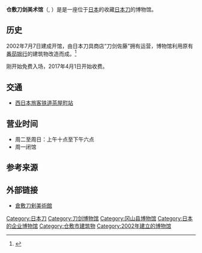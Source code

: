 {{Infobox museum
| name             = 仓敷刀剑美术馆<br>Kurashiki Japanese Art Sword Museum
| native_name      = 倉敷刀剣美術館
| native_name_lang = ja
| image            = 
| imagesize        =
| caption          = 
| alt              = 
| map_type         = 
| map_caption      = 
| map_alt          = 
| coordinates      = 
| established      = {{start date and age|2002|7|7}}
| dissolved        = 
| location         ={{JAP}}[[冈山县|冈山县]][[倉敷市|倉敷市]][[茶屋町地区|茶屋町]]173
| type             = 美术馆、军事博物馆
| collection       =
| visitors         = 
| president        = 
|collection_size= 
| curator          = 
| publictransit    = [[西日本旅客铁道|西日本旅客铁道]][[茶屋町站|茶屋町站]]
| network          = 
| website          = {{URL|1=http://www.touken-sato.com/}}
}}
'''仓敷刀剑美术馆'''（{{lang-en|Kurashiki Japanese Art Sword Museum}}, {{lang-ja|倉敷刀剣美術館}}）是是一座位于[[日本|日本]]的收藏[[日本刀|日本刀]]的博物馆。 

==历史==
2002年7月7日建成开馆，由日本刀具商店“刀剑佐藤”拥有运营，博物馆利用原有[[番茄银行|番茄银行]]的建筑物改造而成。<ref>{{Cite web |url=http://www.kibikibi.jp/news/articlekigyo01.html#tou |title=「しずおかチェンバー」2005年3月（静岡商工会議所） |accessdate=2020-11-08 |archive-date=2016-08-24 |archive-url=https://web.archive.org/web/20160824212551/http://www.kibikibi.jp/news/articlekigyo01.html#tou |dead-url=no }}</ref>

刚开始免费入场，2017年4月1日开始收费。

==交通==
*[[西日本旅客铁道|西日本旅客铁道]][[茶屋町站|茶屋町站]]

==营业时间==
*周二至周日：上午十点至下午六点
*周一闭馆

==参考来源==
{{reflist}}

==外部链接 ==
*[http://www.touken-sato.com/ 倉敷刀剣美術館]{{Wayback|url=http://www.touken-sato.com/ |date=20200805103456 }}

[[Category:日本刀|Category:日本刀]]
[[Category:刀剑博物馆|Category:刀剑博物馆]]
[[Category:冈山县博物馆|Category:冈山县博物馆]]
[[Category:日本的企业博物馆|Category:日本的企业博物馆]]
[[Category:仓敷市建筑物|Category:仓敷市建筑物]]
[[Category:2002年建立的博物馆|Category:2002年建立的博物馆]]